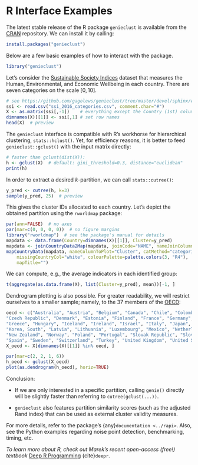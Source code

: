 # R Interface Examples

The latest stable release of the R package `genieclust` is available from the
[CRAN](https://cran.r-project.org/web/packages/genieclust/) repository.
We can install it by calling:

```r
install.packages("genieclust")
```


Below are a few basic examples of how to interact with the package.

```r
library("genieclust")
```



Let's consider the [Sustainable Society Indices](http://www.ssfindex.com/)
dataset that measures the Human, Environmental, and Economic Wellbeing
in each country. There are seven categories on the scale $[0, 10]$.

```r
# see https://github.com/gagolews/genieclust/tree/master/devel/sphinx/weave
ssi <- read.csv("ssi_2016_categories.csv", comment.char="#")
X <- as.matrix(ssi[,-1])    # everything except the Country (1st) column
dimnames(X)[[1]] <- ssi[,1] # set row names
head(X)  # preview
```


The `genieclust` interface is compatible with R's workhorse
for hierarchical clustering, `stats::hclust()`.
Yet, for efficiency reasons, it is better to feed `genieclust::gclust()`
with the input matrix directly:


```r
# faster than gclust(dist(X)):
h <- gclust(X)  # default: gini_threshold=0.3, distance="euclidean"
print(h)
```

In order to extract a desired *k*-partition, we can call `stats::cutree()`:

```r
y_pred <- cutree(h, k=3)
sample(y_pred, 25)  # preview
```

This gives the cluster IDs allocated to each country.
Let's depict the obtained partition using the `rworldmap` package:

```r
par(ann=FALSE)  # no axes
par(mar=c(0, 0, 0, 0))  # no figure margins
library("rworldmap")  # see the package's manual for details
mapdata <- data.frame(Country=dimnames(X)[[1]], Cluster=y_pred)
mapdata <- joinCountryData2Map(mapdata, joinCode="NAME", nameJoinColumn="Country")
mapCountryData(mapdata, nameColumnToPlot="Cluster", catMethod="categorical",
    missingCountryCol="white", colourPalette=palette.colors(3, "R4"),
    mapTitle="")
```


We can compute, e.g., the average indicators in each identified group:

```r
t(aggregate(as.data.frame(X), list(Cluster=y_pred), mean))[-1, ]
```


Dendrogram plotting is also possible.
For greater readability, we will restrict ourselves to a smaller sample;
namely, to the 37 members of the [OECD](https://en.wikipedia.org/wiki/OECD):

```r
oecd <- c("Australia", "Austria", "Belgium", "Canada", "Chile", "Colombia",
"Czech Republic", "Denmark", "Estonia", "Finland", "France", "Germany",
"Greece", "Hungary", "Iceland", "Ireland", "Israel", "Italy", "Japan",
"Korea, South", "Latvia", "Lithuania", "Luxembourg", "Mexico", "Netherlands",
"New Zealand", "Norway", "Poland", "Portugal", "Slovak Republic", "Slovenia",
"Spain", "Sweden", "Switzerland", "Turkey", "United Kingdom", "United States")
X_oecd <- X[dimnames(X)[[1]] %in% oecd, ]
```


```r
par(mar=c(2, 2, 1, 6))
h_oecd <- gclust(X_oecd)
plot(as.dendrogram(h_oecd), horiz=TRUE)
```



Conclusion:

* If we are only interested in a specific partition,
calling `genie()` directly will be slightly faster than referring to
`cutree(gclust(...))`.

* `genieclust` also features partition similarity scores
(such as the adjusted Rand index) that can be used as
external cluster validity measures.

For more details, refer to the package's {any}`documentation <../rapi>`.
Also, see the Python examples regarding noise point detection,
benchmarking, timing, etc.

*To learn more about R, check out Marek's recent open-access (free!) textbook*
[Deep R Programming](https://deepr.gagolewski.com/)
{cite}`deepr`.
